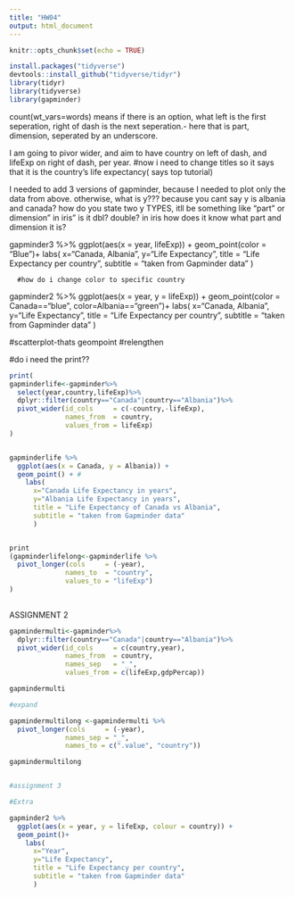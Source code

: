 ```yaml
---
title: "HW04"
output: html_document
---
```


```r
knitr::opts_chunk$set(echo = TRUE)
```

```r
install.packages("tidyverse")
devtools::install_github("tidyverse/tidyr")
library(tidyr)
library(tidyverse)
library(gapminder)
```

count(wt_vars=words) means if there is an option, what 
left is the first seperation, right of dash is the next seperation.- here that is part, dimension, seperated by an underscore.


I am going to pivor wider, and aim to have country on left of dash, and lifeExp on right of dash, per year. 
#now i need to change titles so it says that it is the country's life expectancy( says top tutorial)





I needed to add 3 versions of gapminder, because I needed to plot only the data from above. otherwise, what is y??? because you cant say y is albania and canada? how do you state two y TYPES, itll be something like "part" or dimension" in iris"
is it dbl? double? in iris how does it know what part and dimension it is?

gapminder3 %>% 
    ggplot(aes(x = year, lifeExp)) + 
  geom_point(color = "Blue")+
    labs(
      x="Canada, Albania",
      y="Life Expectancy",
      title = "Life Expectancy per country",
      subtitle = "taken from Gapminder data"
      )
      
      #how do i change color to specific country
gapminder2 %>% 
  ggplot(aes(x = year, y = lifeExp)) + 
  geom_point(color = Canada=="blue", color=Albania=="green")+
    labs(
      x="Canada, Albania",
      y="Life Expectancy",
      title = "Life Expectancy per country",
      subtitle = "taken from Gapminder data"
      )      
      
#scatterplot-thats geompoint
#relengthen

#do i need the print??

```r
print(
gapminderlife<-gapminder%>%
  select(year,country,lifeExp)%>%
  dplyr::filter(country=="Canada"|country=="Albania")%>% 
  pivot_wider(id_cols     = c(-country,-lifeExp),
              names_from  = country, 
              values_from = lifeExp)
)


gapminderlife %>% 
  ggplot(aes(x = Canada, y = Albania)) + 
  geom_point() + # 
    labs(
      x="Canada Life Expectancy in years",
      y="Albania Life Expectancy in years",
      title = "Life Expectancy of Canada vs Albania",
      subtitle = "taken from Gapminder data"
      ) 


print
(gapminderlifelong<-gapminderlife %>% 
  pivot_longer(cols     = (-year),
              names_to  = "country", 
              values_to = "lifeExp") 
)
  

```
ASSIGNMENT 2

```r
gapmindermulti<-gapminder%>%
  dplyr::filter(country=="Canada"|country=="Albania")%>% 
  pivot_wider(id_cols     = c(country,year),
              names_from  = country, 
              names_sep   = "_",
              values_from = c(lifeExp,gdpPercap))

gapmindermulti

#expand

gapmindermultilong <-gapmindermulti %>% 
  pivot_longer(cols     = (-year),
              names_sep = "_", 
              names_to = c(".value", "country"))

gapmindermultilong  

```
```r



```
```r
#assignment 3


```
```r

#Extra

gapminder2 %>% 
  ggplot(aes(x = year, y = lifeExp, colour = country)) + 
  geom_point()+
    labs(
      x="Year",
      y="Life Expectancy",
      title = "Life Expectancy per country",
      subtitle = "taken from Gapminder data"
      )    
```

